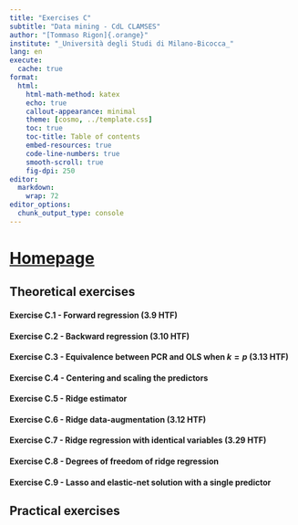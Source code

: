 ```yaml
---
title: "Exercises C"
subtitle: "Data mining - CdL CLAMSES"
author: "[Tommaso Rigon]{.orange}"
institute: "_Università degli Studi di Milano-Bicocca_"
lang: en
execute:
  cache: true
format:
  html:
    html-math-method: katex
    echo: true
    callout-appearance: minimal
    theme: [cosmo, ../template.css]
    toc: true
    toc-title: Table of contents
    embed-resources: true
    code-line-numbers: true
    smooth-scroll: true
    fig-dpi: 250
editor: 
  markdown: 
    wrap: 72
editor_options: 
  chunk_output_type: console
---
```


# [Homepage](../index.html)

## Theoretical exercises



#### Exercise C.1 - Forward regression (3.9 HTF)

#### Exercise C.2 - Backward regression (3.10 HTF)

#### Exercise C.3 - Equivalence between PCR and OLS when $k = p$ (3.13 HTF)

#### Exercise C.4 - Centering and scaling the predictors

#### Exercise C.5 - Ridge estimator

#### Exercise C.6 - Ridge data-augmentation (3.12 HTF)

#### Exercise C.7 - Ridge regression with identical variables (3.29 HTF)

#### Exercise C.8 - Degrees of freedom of ridge regression

#### Exercise C.9 - Lasso and elastic-net solution with a single predictor

## Practical exercises

<!-- #### Exercise P.1 -->

<!-- ```{r} -->
<!-- set.seed(123) -->
<!-- x <- seq(from = 0, to = 4, length = 100) -->
<!-- y <- 2 + x + rnorm(100, 0, 1) -->
<!-- x_center <- x - mean(x) -->
<!-- y_center <- y - mean(y) -->
<!-- ``` -->

<!-- ```{r} -->
<!-- mean(y) -->
<!-- ``` -->


<!-- - To fix the ideas, the OLS estimed with [uncentered predictors]{.blue} is -->

<!-- ```{r} -->
<!-- #| echo: true -->
<!-- coef(lm(y ~ x)) -->
<!-- ``` -->

<!-- - After centering, we obtain the  -->


<!-- ```{r} -->
<!-- #| echo: true -->
<!-- round(coef(lm(y_center ~ x_center)), 6) -->
<!-- ``` -->

<!-- - asd -->

<!-- ```{r} -->
<!-- #| echo: true -->
<!-- coef(lm(y ~ x_center)) -->
<!-- ``` -->

<!-- ```{r} -->
<!-- #| echo: true -->
<!-- coef(lm(y ~ 0 + x_center)) -->
<!-- ``` -->

